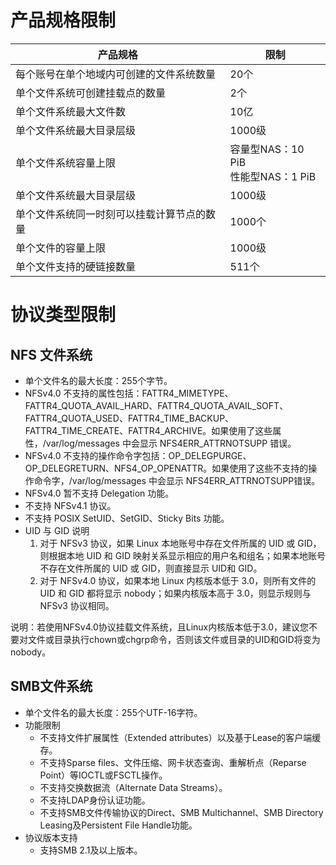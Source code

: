 # 产品规格限制
|产品规格|限制|
|-|-|
|每个账号在单个地域内可创建的文件系统数量|20个|
|单个文件系统可创建挂载点的数量|2个|
|单个文件系统最大文件数|10亿|
|单个文件系统最大目录层级|1000级|
|单个文件系统容量上限|容量型NAS：10 PiB<br>性能型NAS：1 PiB|
|单个文件系统最大目录层级|1000级|
|单个文件系统同一时刻可以挂载计算节点的数量|1000个|
|单个文件的容量上限|1000级|
|单个文件支持的硬链接数量|511个|

# 协议类型限制
## NFS 文件系统
- 单个文件名的最大长度：255个字节。
- NFSv4.0 不支持的属性包括：FATTR4_MIMETYPE、FATTR4_QUOTA_AVAIL_HARD、FATTR4_QUOTA_AVAIL_SOFT、FATTR4_QUOTA_USED、FATTR4_TIME_BACKUP、FATTR4_TIME_CREATE、FATTR4_ARCHIVE。如果使用了这些属性，/var/log/messages 中会显示 NFS4ERR_ATTRNOTSUPP 错误。
- NFSv4.0 不支持的操作命令字包括：OP_DELEGPURGE、OP_DELEGRETURN、NFS4_OP_OPENATTR。如果使用了这些不支持的操作命令字，/var/log/messages 中会显示 NFS4ERR_ATTRNOTSUPP错误。
- NFSv4.0 暂不支持 Delegation 功能。
- 不支持 NFSv4.1 协议。
- 不支持 POSIX SetUID、SetGID、Sticky Bits 功能。
- UID 与 GID 说明
   1. 对于 NFSv3 协议，如果 Linux 本地账号中存在文件所属的 UID 或 GID，则根据本地 UID 和 GID 映射关系显示相应的用户名和组名；如果本地账号不存在文件所属的 UID 或 GID，则直接显示 UID和 GID。
   2. 对于 NFSv4.0 协议，如果本地 Linux 内核版本低于 3.0，则所有文件的 UID 和 GID 都将显示 nobody；如果内核版本高于 3.0，则显示规则与 NFSv3 协议相同。

说明：若使用NFSv4.0协议挂载文件系统，且Linux内核版本低于3.0，建议您不要对文件或目录执行chown或chgrp命令，否则该文件或目录的UID和GID将变为nobody。

## SMB文件系统
- 单个文件名的最大长度：255个UTF-16字符。
- 功能限制
  - 不支持文件扩展属性（Extended attributes）以及基于Lease的客户端缓存。
  - 不支持Sparse files、文件压缩、网卡状态查询、重解析点（Reparse Point）等IOCTL或FSCTL操作。
  - 不支持交换数据流（Alternate Data Streams）。
  - 不支持LDAP身份认证功能。
  - 不支持SMB文件传输协议的Direct、SMB Multichannel、SMB Directory Leasing及Persistent File Handle功能。
- 协议版本支持
  - 支持SMB 2.1及以上版本。